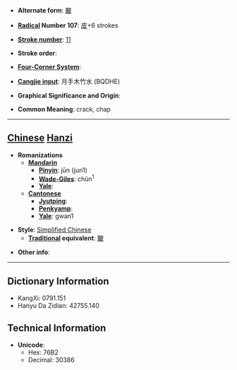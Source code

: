 * '''Alternate form''': [[皸]]

* '''[[Wiktionary:Chinese radical index| Radical]] Number 107''': [[Wiktionary:Chinese radical index 皮|皮]]+6 strokes

* '''[[Wiktionary:Chinese total strokes index|Stroke number]]''': [[Wiktionary:Chinese total strokes index 11|11]]

* '''Stroke order''': 

* '''[[Wiktionary:Chinese four corner index|Four-Corner System]]''': 

* '''[[Wiktionary:Chinese Cangjie index|Cangjie input]]''': 月手木竹水 (BQDHE)

* '''Graphical Significance and Origin''': 

* '''Common Meaning''': crack, chap

----

== [[Chinese]] [[Hanzi]] ==

* '''Romanizations'''
** '''[[Mandarin]]'''
*** '''[[Pinyin]]''': jūn (jun1)
*** '''[[Wade-Giles]]''': chün<sup>1</sup>
*** '''[[Yale]]''': 
** '''[[Cantonese]]'''
*** '''[[Jyutping]]''':
*** '''[[Penkyamp]]''': 
*** '''[[Yale]]''': gwan1

* '''Style''': [[Simplified Chinese]] 
** '''[[Traditional Chinese|Traditional]] equivalent''': [[皸]]

* '''Other info''': 

----

== Dictionary Information ==

* KangXi: 0791.151
* Hanyu Da Zidian: 42755.140

== Technical Information ==

* '''Unicode''':
** Hex: 76B2
** Decimal: 30386